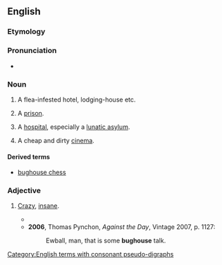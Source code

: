 ==English==

===Etymology===
{{compound|en|bug|house}}

===Pronunciation===
* {{IPA|/ˈbʌɡhaʊs/|lang=en}}

===Noun===
{{en-noun}}

# {{lb|en|US|slang}} A flea-infested hotel, lodging-house etc.
# {{lb|en|US|slang}} A [[prison]].
# {{lb|en|US|slang}} A [[hospital]], especially a [[lunatic asylum]].
# {{lb|en|South Africa|slang}} A cheap and dirty [[cinema]].

====Derived terms====
* [[bughouse chess]]

===Adjective===
{{en-adj}}

# {{lb|en|US|slang}} [[crazy|Crazy]], [[insane]].
#* {{quote-book|lang=en|author=Agatha Christie|authorlink=Agatha Christie|title=Murder on the Orient Express|location=London|publisher=HarperCollins|year=1934|year_published= 2017|chapter=8|page=254|passage='Just what's up on this train? It seems '''bughouse''' to me.'}}
#* '''2006''', Thomas Pynchon, ''Against the Day'', Vintage 2007, p. 1127:
#*: Ewball, man, that is some '''bughouse''' talk.

[[Category:English terms with consonant pseudo-digraphs]]